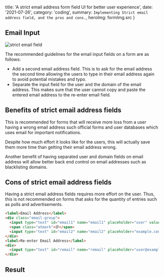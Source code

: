 

  title: 'A strict email address form field UI for better user experience',
  date: '2021-07-26',
  category: 'coding',
  summary: `Implementing Strict email address field, and the pros and cons.`,
  heroImg: formImg.src
}


## Email Input

<img src={formImg} alt="strict email field" type="imgBlock" />

The recommended guidelines for the email input fields on a form are as follows:

- Add a second email address field. This is to ask for the email address the second time allowing the users to type in their email address again to avoid potential mistakes and typo.
- Separate the input field for the user and the domain of the email address. This makes sure that the user cannot copy and paste the entered email address to the re-enter email field.

## Benefits of strict email address fields

This is recommended for forms that will receive more loss from a user having a wrong email address such official forms and user databases which uses email for important notifications.

Despite how much effort it looks like for the users, this will actually save them more time than getting their email address wrong.

Another benefit of having separated user and domain fields on email address will allow better back end control on email addresses such as blacklisting domains.

## Cons of strict email address fields

Having a strict email address fields requires more effort on the user. Thus, this is not recommended on forms that asks for the quantity of entries such as polls and advertisements.

```html
<label>Email Address</label>
<div class="email-group">
  <input type="text" id="email1" name="email1" placeholder="user" value="">
  <span class="atmark">＠</span>
  <input type="text" id="email2" name="email2" placeholder="example.com" value="">
</div>
<label>Re-enter Email Address</label>
<div>
  <input type="text" id="remail" name="remail" placeholder="user@example.com" value="">
</div>
```

## Result

<CodePreview height="300" hash="poPppPr" />